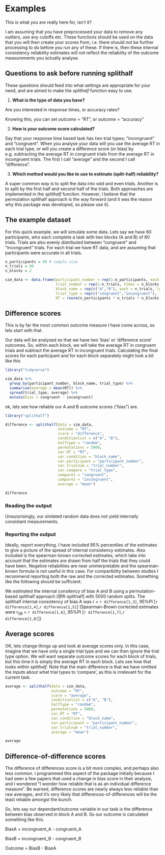 # Examples

This is what you are really here for, isn't it?

I am assuming that you have preprocessed your data to remove any outliers, use any cutoffs etc. These functions should be used on the data that you will then create your scores from, i.e. there should not be further processing to do before you run any of these. If there is, then these internal consistency reliability estimates will not reflect the reliability of the outcome measurements you actually analyse. 


## Questions to ask before running splithalf

These questions should feed into what settings are appropriate for your need, and are aimed to make the _splithalf_ function easy to use. 

1. **What is the type of data you have? **

Are you interested in response times, or accuracy rates?

Knowing this, you can set _outcome_ = "RT", or _outcome_ = "accuracy"


2. **How is your outcome score calculated?**

Say that your response time based task has two trial types; "incongruent" and "congruent". When you analyse your data will you use the average RT in each trial type, or will you create a difference score (or bias) by e.g. subtracting the average RT in congruent trials from the average RT in incongruent trials. The first I call "average" and the second I call "difference". 


3. **Which method would you like to use to estimate (split-half) reliability?**

A super common way is to split the data into odd and even trials. Another is to split by the first half and second half of the trials. Both approaches are implemented in the _splithalf_ funciton. However, I believe that the permutation splithalf approach is the way forward (and it was the reason why this package was developed, so please use it).


## The example dataset

For this quick example, we will simulate some data. Lets say we have 60 participants, who each complete a task with two blocks (A and B) of 80 trials. Trials are also evenly distributed between "congruent" and "incongruent" trials. For each trial we have RT data, and are assuming that participants were accurate in all trials. 

```r
n_participants = 60 # sample size
n_trials = 80
n_blocks = 2

sim_data <- data.frame(participant_number = rep(1:n_participants, each = n_blocks * n_trials),
                       trial_number = rep(1:n_trials, times = n_blocks * n_participants),
                       block_name = rep(c("A","B"), each = n_trials, length.out = n_participants * n_trials * n_blocks),
                       trial_type = rep(c("congruent","incongruent"), length.out = n_participants * n_trials * n_blocks),
                       RT = rnorm(n_participants * n_trials * n_blocks, 500, 200))


```


## Difference scores

This is by far the most common outcome measure I have come across, so lets start with that. 

Our data will be analysed so that we have two 'bias' or 'difference score' outcomes. So, within each block, we will take the average RT in congruent trials and subtract the average RT in incongruent trials. Calculating the final scores for each participant and for each block separately might look a bit like this

```r
library("tidyverse")

sim_data %>%
  group_by(participant_number, block_name, trial_type) %>%
  summarise(average = mean(RT)) %>%
  spread(trial_type, average) %>%
  mutate(bias = congruent - incongruent)

```


ok, lets see how reliable our A and B outcome scores ("bias") are.


```r
library("splithalf")

difference <- splithalf(data = sim_data,
                        outcome = "RT",
                        score = "difference",
                        conditionlist = c("A", "B"),
                        halftype = "random",
                        permutations = 5000,
                        var.RT = "RT",
                        var.condition = "block_name",
                        var.participant = "participant_number",
                        var.trialnum = "trial_number",
                        var.compare = "trial_type",
                        compare1 = "congruent",
                        compare2 = "incongruent",
                        average = "mean")


```

```r
difference

```

### Reading the output

Unsurprisingly, our simlated random data does not yield internally consistant measurements. 

### Reporting the output

Ideally, report everything. I have included 95% percentiles of the estimates to give a picture of the spread of internal consistency estimates. Also included is the spearman-brown corrected estimates, which take into account that the estimates are drawn from half the trials that they could have been. Negative reliabilities are near uninterpretable and the spearman-brown formula is not useful in this case. For comparibility between studies I recommend reporting both the raw and the corrected estimates. Something like the following should be sufficient. 

We estimated the internal consitency of bias A and B using a permutation-based splithalf approach [@R-splithalf] with 5000 random splits. The splithalf internal consistency of bias A was r = `r difference[1,3]`, 95%PI [`r difference[1,4]`,`r difference[1,5]`] (Spearman-Brown corrected estimates were r~SB~ = `r difference[1,6]`, 95%PI [`r difference[1,7]`,`r difference[1,8]`])




## Average scores

OK, lets change things up and look at average scores only. In this case, imagine that we have only a single trial type and we can then ignore the trial type option. We will want separate outcome scores for each block of trials, but this time it is simply the average RT in each block. Lets see how that looks within _splithalf_. Note that the main difference is that we have omitted the inputs about what trial types to 'compare', as this is irrelevant for the current task.

```r
average <- splithalf(data = sim_data,
                     outcome = "RT",
                     score = "average",
                     conditionlist = c("A", "B"),
                     halftype = "random",
                     permutations = 5000,
                     var.RT = "RT",
                     var.condition = "block_name",
                     var.participant = "participant_number",
                     var.trialnum = "trial_number",
                     average = "mean")

```

```r
average

```




## Difference-of-difference scores

The difference of differences score is a bit more complex, and perhaps also less common. I programmed this aspect of the package initially because I had seen a few papers that used a change in bias score in their analysis, and I wondered "I wonder how reliable that is as an individual difference measure". Be warned, difference scores are nearly always less reliable than raw averages, and it's very likely that differences-of-differences will be the least reliable amongst the bunch. 

So, lets say our dependant/outcome variable in our task is the difference between bias observed in block A and B. So our outcome is calculated something like this. 

BiasA = incongruent_A - congruent_A

BiasB = incongruent_B - congruent_B

Outcome = BiasB - BiasA


